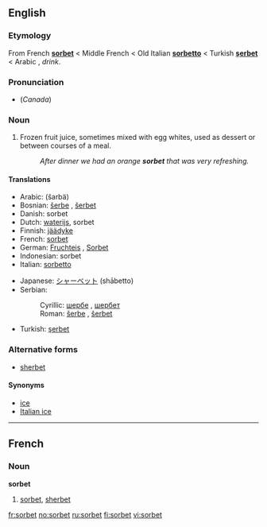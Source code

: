 {{see|Sorbet}}
==English==

===Etymology===
From French '''[[sorbet#french|sorbet]]''' < Middle French < Old Italian '''[[sorbetto]]''' < Turkish '''[[şerbet]]''' < Arabic '''{{ARchar|[[شربة]]}}''', ''drink''.

===Pronunciation===
* (''Canada'') {{IPA|/ˈʃərbət/, /ˈʃərbərt/, /ˌsɔrˈbeɪ/}}

===Noun===
{{en-noun}}

# Frozen fruit juice, sometimes mixed with egg whites, used as dessert or between courses of a meal.
#:''After dinner we had an orange '''sorbet''' that was very refreshing.''

====Translations====
{{top}}
*Arabic: {{ARchar|[[شربة]]}} (šarbä)
*Bosnian: [[šerbe]] {{n}}, [[šerbet]] {{m}}
*Danish: sorbet
*Dutch: [[waterijs]], sorbet {{n}}
*Finnish: [[jäädyke]]
*French: [[sorbet#French|sorbet]] {{f}}
*German: [[Fruchteis]] {{n}}, [[Sorbet]] {{n}}
*Indonesian: sorbet
*Italian: [[sorbetto]]
{{mid}}
*Japanese: [[シャーベット]] (shābetto)
*Serbian:
*:Cyrillic: [[шербе]] {{n}}, [[шербет]] {{m}}
*:Roman: [[šerbe#Serbian|šerbe]] {{n}}, [[šerbet#Serbian|šerbet]] {{m}}
*Turkish: [[şerbet]]
{{bottom}}

===Alternative forms===
*[[sherbet]]

====Synonyms====
{{rfc-level|Synonyms at L4+ not in L3 POS section}}
*[[ice]]
*[[Italian ice]]

----

==French==

===Noun===
'''sorbet''' {{f}}

# [[sorbet#English|sorbet]], [[sherbet]]

[[fr:sorbet]]
[[no:sorbet]]
[[ru:sorbet]]
[[fi:sorbet]]
[[vi:sorbet]]